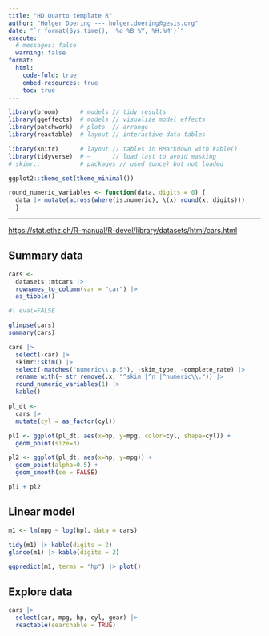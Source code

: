 ```yaml
---
title: "HD Quarto template R"
author: "Holger Doering --- holger.doering@gesis.org"
date: "`r format(Sys.time(), '%d %B %Y, %H:%M')`"
execute:
  # messages: false
  warning: false
format:
  html:
    code-fold: true
    embed-resources: true
    toc: true
---
```


```r
library(broom)      # models // tidy results
library(ggeffects)  # models // visualize model effects
library(patchwork)  # plots  // arrange
library(reactable)  # layout // interactive data tables

library(knitr)      # layout // tables in RMarkdown with kable()
library(tidyverse)  # —      // load last to avoid masking
# skimr::           # packages // used (once) but not loaded

ggplot2::theme_set(theme_minimal())

round_numeric_variables <- function(data, digits = 0) {
  data |> mutate(across(where(is.numeric), \(x) round(x, digits)))
  }
```

---

<https://stat.ethz.ch/R-manual/R-devel/library/datasets/html/cars.html>


## Summary data

```r
cars <-
  datasets::mtcars |>
  rownames_to_column(var = "car") |>
  as_tibble()
```


```r
#| eval=FALSE

glimpse(cars)
summary(cars)
```


```r
cars |>
  select(-car) |>
  skimr::skim() |>
  select(-matches("numeric\\.p.5"), -skim_type, -complete_rate) |>
  rename_with(~ str_remove(.x, "^skim_|^n_|^numeric\\.")) |>
  round_numeric_variables(1) |>
  kable()
```

```r
pl_dt <-
  cars |>
  mutate(cyl = as_factor(cyl))

pl1 <- ggplot(pl_dt, aes(x=hp, y=mpg, color=cyl, shape=cyl)) +
  geom_point(size=3)

pl2 <- ggplot(pl_dt, aes(x=hp, y=mpg)) +
  geom_point(alpha=0.5) +
  geom_smooth(se = FALSE)

pl1 + pl2
```


## Linear model

```r
m1 <- lm(mpg ~ log(hp), data = cars)

tidy(m1) |> kable(digits = 2)
glance(m1) |> kable(digits = 2)

ggpredict(m1, terms = "hp") |> plot()
```

## Explore data

```r
cars |>
  select(car, mpg, hp, cyl, gear) |>
  reactable(searchable = TRUE)
```
